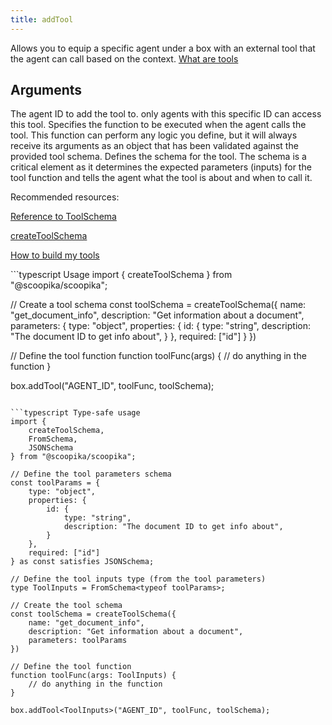 ```yaml
---
title: addTool
---
```


Allows you to equip a specific agent under a box with an external tool that the agent can call based on the context. [What are tools](/tools)

## Arguments

<ParamField path="agent_id" type="string" required>
	The agent ID to add the tool to. only agents with this specific ID can access this tool.
</ParamField>

<ParamField path="func" type="Function" required>
  Specifies the function to be executed when the agent calls the tool. This function can perform any logic you define, but it will always receive its arguments as an object that has been validated against the provided tool schema.
</ParamField>

<ParamField path="schema" type="ToolSchema" required>
  Defines the schema for the tool. The schema is a critical element as it determines the expected parameters (inputs) for the tool function and tells the agent what the tool is about and when to call it.

  Recommended resources:

  [Reference to ToolSchema](/api-reference/tool-schema)

  [createToolSchema](/packages/ts/scoopika/scoopika/create-tool-schema)

  [How to build my tools](/guides/how-to-build-my-tools)
</ParamField>

<ResponseExample>
```typescript Usage
import { createToolSchema } from "@scoopika/scoopika";

// Create a tool schema
const toolSchema = createToolSchema({
	name: "get_document_info",
	description: "Get information about a document",
	parameters: {
	type: "object",
		properties: {
			id: {
				type: "string",
				description: "The document ID to get info about",
			}
		},
		required: ["id"]
	}
})

// Define the tool function
function toolFunc(args) {
	// do anything in the function
}

box.addTool("AGENT_ID", toolFunc, toolSchema);
```

```typescript Type-safe usage
import {
	createToolSchema,
	FromSchema,
	JSONSchema
} from "@scoopika/scoopika";

// Define the tool parameters schema
const toolParams = {
	type: "object",
	properties: {
		id: {
			type: "string",
			description: "The document ID to get info about",
		}
	},
	required: ["id"]
} as const satisfies JSONSchema;

// Define the tool inputs type (from the tool parameters)
type ToolInputs = FromSchema<typeof toolParams>;

// Create the tool schema
const toolSchema = createToolSchema({
	name: "get_document_info",
	description: "Get information about a document",
	parameters: toolParams
})

// Define the tool function
function toolFunc(args: ToolInputs) {
	// do anything in the function
}

box.addTool<ToolInputs>("AGENT_ID", toolFunc, toolSchema);
```
</ResponseExample>
